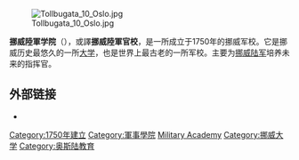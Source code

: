 {{Infobox_University
|name = Norwegian Military Academy
|native_name =
|latin_name =
|image =
|motto =
|established = 1750
|type = 陸軍軍官學校
|endowment =
|staff =
|faculty =
|president =
|provost =
|principal =
|rector =
|chancellor =
|vice_chancellor =
|dean =
|head_label =
|head =
|students = [[挪威陆军|挪威陆军]]未来[[军官|军官]]
|undergrad =
|postgrad =
|doctoral =
|city = [[奥斯陆|奥斯陆]]
|state =
|country = {{NOR}}
|campus = former residence of governor [[Johan_Caspar_Herman_Wedel-Jarlsberg|Caspar Herman Storm]].
|free_label =
|free =
|colors =
|colours =
|mascot =
|nickname =
|affiliations =
|website =[http://www.krigsskolen.no/ Norwegian Military Academy]
}}
[[File:Tollbugata_10_Oslo.jpg|thumb]]

'''挪威陸軍学院'''（{{lang-no|Krigsskolen}}），或譯'''挪威陸軍官校'''，是一所成立于1750年的挪威军校。它是挪威历史最悠久的一所[[大学|大学]]，也是世界上最古老的一所军校。主要为[[挪威陆军|挪威陆军]]培养未来的指挥官。

==外部链接==
*{{Official website|http://www.krigsskolen.no/ }}

{{coord|59|56|52.67|N|10|50|48.55|E|type:edu|display=title}}

{{Authority control}}
[[Category:1750年建立|Category:1750年建立]]
[[Category:軍事學院|Category:軍事學院]]
[[Category:挪威军事|Military Academy]]
[[Category:挪威大学|Category:挪威大学]]
[[Category:奥斯陆教育|Category:奥斯陆教育]]